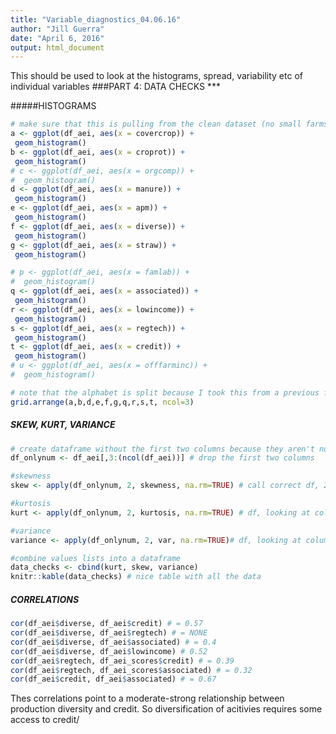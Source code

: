 ```yaml
---
title: "Variable_diagnostics_04.06.16"
author: "Jill Guerra"
date: "April 6, 2016"
output: html_document
---
```

This should be used to look at the histograms, spread, variability etc of individual variables 
###PART 4: DATA CHECKS
***

#####HISTOGRAMS
```r
# make sure that this is pulling from the clean dataset (no small farms, no NAs - i.e. the data that is used in the regression) 
a <- ggplot(df_aei, aes(x = covercrop)) +
 geom_histogram()
b <- ggplot(df_aei, aes(x = croprot)) +
 geom_histogram()
# c <- ggplot(df_aei, aes(x = orgcomp)) +
#  geom_histogram()
d <- ggplot(df_aei, aes(x = manure)) +
 geom_histogram()
e <- ggplot(df_aei, aes(x = apm)) +
 geom_histogram()
f <- ggplot(df_aei, aes(x = diverse)) +
 geom_histogram()
g <- ggplot(df_aei, aes(x = straw)) +
 geom_histogram()

# p <- ggplot(df_aei, aes(x = famlab)) +
#  geom_histogram()
q <- ggplot(df_aei, aes(x = associated)) +
 geom_histogram()
r <- ggplot(df_aei, aes(x = lowincome)) +
 geom_histogram()
s <- ggplot(df_aei, aes(x = regtech)) +
 geom_histogram()
t <- ggplot(df_aei, aes(x = credit)) +
 geom_histogram()
# u <- ggplot(df_aei, aes(x = offfarminc)) +
#  geom_histogram()

# note that the alphabet is split because I took this from a previous file 
grid.arrange(a,b,d,e,f,g,q,r,s,t, ncol=3)

```

##### SKEW, KURT, VARIANCE
```r
# create dataframe without the first two columns because they aren't numbers 
df_onlynum <- df_aei[,3:(ncol(df_aei))] # drop the first two columns 

#skewness 
skew <- apply(df_onlynum, 2, skewness, na.rm=TRUE) # call correct df, 2 means looking at columns (1 would indicate looking rows), skewness is the function applied, ignore NAs 

#kurtosis
kurt <- apply(df_onlynum, 2, kurtosis, na.rm=TRUE) # df, looking at columns, kurtosis is function, ignore NAs

#variance 
variance <- apply(df_onlynum, 2, var, na.rm=TRUE)# df, looking at columns, variance is function, ignore NAs

```

```r
#combine values lists into a dataframe 
data_checks <- cbind(kurt, skew, variance) 
knitr::kable(data_checks) # nice table with all the data 

```

##### CORRELATIONS
```r
cor(df_aei$diverse, df_aei$credit) # = 0.57
cor(df_aei$diverse, df_aei$regtech) # = NONE
cor(df_aei$diverse, df_aei$associated) # = 0.4
cor(df_aei$diverse, df_aei$lowincome) # 0.52
cor(df_aei$regtech, df_aei_scores$credit) # = 0.39
cor(df_aei$regtech, df_aei_scores$associated) # = 0.32
cor(df_aei$credit, df_aei$associated) # = 0.67

```
Thes correlations point to a moderate-strong relationship between production diversity and credit. So diversification of acitivies requires some access to credit/ 